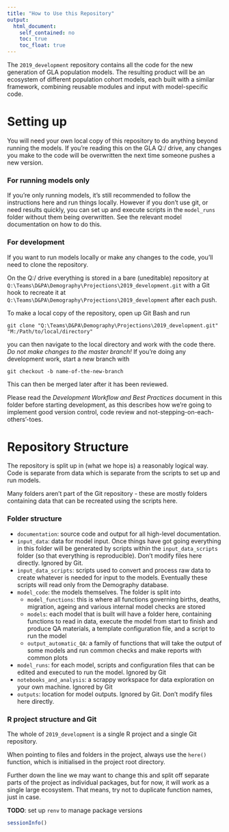 ```yaml
---
title: "How to Use this Repository"
output:
  html_document:
    self_contained: no
    toc: true
    toc_float: true
---
```


The `2019_development` repository contains all the code for the new generation of GLA population models. The resulting product will be an ecosystem of different population cohort models, each built with a similar framework, combining reusable modules and input with model-specific code.

# Setting up

You will need your own local copy of this repository to do anything beyond running the models. If you're reading this on the GLA Q:/ drive, any changes you make to the code will be overwritten the next time someone pushes a new version.


### For running models only

If you're only running models, it's still recommended to follow the instructions here and run things locally. However if you don't use git, or need results quickly, you can set up and execute scripts in the `model_runs` folder without them being overwritten. See the relevant model documentation on how to do this.


### For development

If you want to run models locally or make any changes to the code, you'll need to clone the repository.

On the Q:/ drive everything is stored in a bare (uneditable) repository at `Q:\Teams\D&PA\Demography\Projections\2019_development.git` with a Git hook to recreate it at `Q:\Teams\D&PA\Demography\Projections\2019_development` after each push.

To make a local copy of the repository, open up Git Bash and run
```
git clone "Q:\Teams\D&PA\Demography\Projections\2019_development.git" "M:/Path/to/local/directory"
```
you can then navigate to the local directory and work with the code there. *Do not make changes to the master branch!* If you're doing any development work, start a new branch with
```
git checkout -b name-of-the-new-branch
```
This can then be merged later after it has been reviewed.

Please read the *Development Workflow and Best Practices* document in this folder before starting development, as this describes how we're going to implement good version control, code review and not-stepping-on-each-others'-toes.



# Repository Structure

The repository is split up in (what we hope is) a reasonably logical way. Code is separate from data which is separate from the scripts to set up and run models.

Many folders aren't part of the Git repository - these are mostly folders containing data that can be recreated using the scripts here.



### Folder structure

* `documentation`: source code and output for all high-level documentation.
* `input_data`: data for model input. Once things have got going everything in this folder will be generated by scripts within the `input_data_scripts` folder (so that everything is reproducible). Don't modify files here directly. Ignored by Git.
* `input_data_scripts`: scripts used to convert and process raw data to create whatever is needed for input to the models. Eventually these scripts will read only from the Demography database.
* `model_code`: the models themselves. The folder is split into 
    + `model_functions`: this is where all functions governing births, deaths, migration, ageing and various internal model checks are stored
    + `models`: each model that is built will have a folder here, containing functions to read in data, execute the model from start to finish and produce QA materials, a template configuration file, and a script to run the model
    + `output_automatic_QA`: a family of functions that will take the output of some models and run common checks and make reports with common plots
* `model_runs`: for each model, scripts and configuration files that can be edited and executed to run the model. Ignored by Git
* `notebooks_and_analysis`: a scrappy workspace for data exploration on your own machine. Ignored by Git
* `outputs`: location for model outputs. Ignored by Git. Don't modify files here directly.



### R project structure and Git

The whole of `2019_development` is a single R project and a single Git repository.

When pointing to files and folders in the project, always use the `here()` function, which is initialised in the project root directory.

Further down the line we may want to change this and split off separate parts of the project as individual packages, but for now, it will work as a single large ecosystem. That means, try not to duplicate function names, just in case.

**TODO**: set up `renv` to manage package versions






```r
sessionInfo()
```

